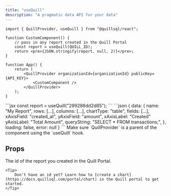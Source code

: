 ```yaml
---
title: "useQuill"
description: "A pragmatic data API for your data"
---
```


```tsx App.tsx
import { QuillProvider, useQuill } from "@quillsql/react";

function CustomComponent() {
	// pass in any report created in the Quill Portal
	const report = useQuill(QUILL_ID);
	return <pre>{JSON.stringify(report, null, 2)}</pre>;
}

function App() {
	return (
		<QuillProvider organizationId={organizationId} publicKey={API_KEY}>
			<CustomComponent />
		</QuillProvider>
	);
}
```

<RequestExample>
```jsx
const report = useQuill("299286dd2d85");
```
</RequestExample>
<ResponseExample>
```json
{
	data: {
		name: "My Report",
		rows: [...],
		columns: [...],
		chartType: "table",
		fields: [...],
		xAxisField: "created_at",
		yAxisField: "amount",
		xAxisLabel: "Created"
		yAxisLabel: "Total Amount",
		queryString: "SELECT * FROM transactions;",
	},
	loading: false,
	error: null
}
```
</ResponseExample>

<Info>
	Make sure `QuillProvider` is a parent of the component using the `useQuill`
	hook.
</Info>

## Props

<ParamField path='reportId' type='string' required>
	The id of the report you created in the Quill Portal.

    <Tip>
    	Don't have an id yet? Learn how to [create a chart](https://docs.quillsql.com/portal/chart) in the Quill portal to get started.
    </Tip>

</ParamField>
